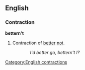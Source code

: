 ==English==
===Contraction===
'''bettern't'''
# {{nonstandard}} Contraction of [[better]] [[not]].
::''I'd better go, bettern't I?''

[[Category:English contractions]]
{{rfv}}